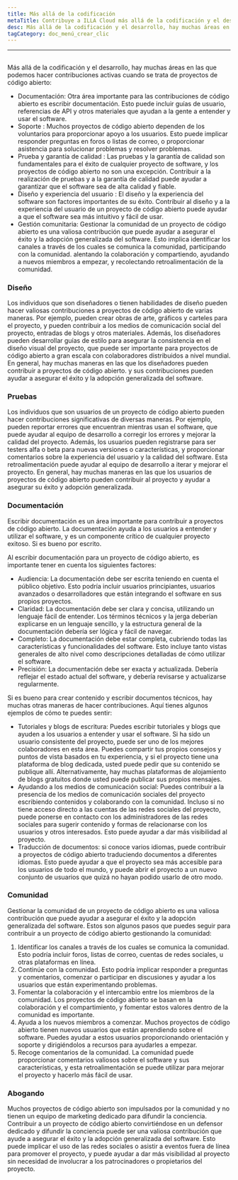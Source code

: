 ```yaml
---
title: Más allá de la codificación
metaTitle: Contribuye a ILLA Cloud más allá de la codificación y el desarrollo
desc: Más allá de la codificación y el desarrollo, hay muchas áreas en las que podemos hacer contribuciones activas a ILLA Cloud
tagCategory: doc_menú_crear_clic
---
```


* * *

## <Heading hidden>Más allá de la codificación</Heading>

Más allá de la codificación y el desarrollo, hay muchas áreas en las que podemos hacer contribuciones activas cuando se trata de proyectos de código abierto:

-   Documentación: Otra área importante para las contribuciones de código abierto es escribir documentación. Esto puede incluir guías de usuario, referencias de API y otros materiales que ayudan a la gente a entender y usar el software.
-   Soporte : Muchos proyectos de código abierto dependen de los voluntarios para proporcionar apoyo a los usuarios. Esto puede implicar responder preguntas en foros o listas de correo, o proporcionar asistencia para solucionar problemas y resolver problemas.
-   Prueba y garantía de calidad : Las pruebas y la garantía de calidad son fundamentales para el éxito de cualquier proyecto de software, y los proyectos de código abierto no son una excepción. Contribuir a la realización de pruebas y a la garantía de calidad puede ayudar a garantizar que el software sea de alta calidad y fiable.
-   Diseño y experiencia del usuario : El diseño y la experiencia del software son factores importantes de su éxito. Contribuir al diseño y a la experiencia del usuario de un proyecto de código abierto puede ayudar a que el software sea más intuitivo y fácil de usar.
-   Gestión comunitaria: Gestionar la comunidad de un proyecto de código abierto es una valiosa contribución que puede ayudar a asegurar el éxito y la adopción generalizada del software. Esto implica identificar los canales a través de los cuales se comunica la comunidad, participando con la comunidad. alentando la colaboración y compartiendo, ayudando a nuevos miembros a empezar, y recolectando retroalimentación de la comunidad.

### [](https://www.illacloud.com/zh-CN/blog/opensource-for-no-desarrollador#design)Diseño

Los individuos que son diseñadores o tienen habilidades de diseño pueden hacer valiosas contribuciones a proyectos de código abierto de varias maneras. Por ejemplo, pueden crear obras de arte, gráficos y carteles para el proyecto, y pueden contribuir a los medios de comunicación social del proyecto, entradas de blogs y otros materiales. Además, los diseñadores pueden desarrollar guías de estilo para asegurar la consistencia en el diseño visual del proyecto, que puede ser importante para proyectos de código abierto a gran escala con colaboradores distribuidos a nivel mundial. En general, hay muchas maneras en las que los diseñadores pueden contribuir a proyectos de código abierto. y sus contribuciones pueden ayudar a asegurar el éxito y la adopción generalizada del software.

### [](https://www.illacloud.com/zh-CN/blog/opensource-for-non-Technopers#testing)Pruebas

Los individuos que son usuarios de un proyecto de código abierto pueden hacer contribuciones significativas de diversas maneras. Por ejemplo, pueden reportar errores que encuentran mientras usan el software, que puede ayudar al equipo de desarrollo a corregir los errores y mejorar la calidad del proyecto. Además, los usuarios pueden registrarse para ser testers alfa o beta para nuevas versiones o características, y proporcionar comentarios sobre la experiencia del usuario y la calidad del software. Esta retroalimentación puede ayudar al equipo de desarrollo a iterar y mejorar el proyecto. En general, hay muchas maneras en las que los usuarios de proyectos de código abierto pueden contribuir al proyecto y ayudar a asegurar su éxito y adopción generalizada.

### [](https://www.illacloud.com/zh-CN/blog/opensource-for-non-Technopers#documentation)Documentación

Escribir documentación es un área importante para contribuir a proyectos de código abierto. La documentación ayuda a los usuarios a entender y utilizar el software, y es un componente crítico de cualquier proyecto exitoso. Si es bueno por escrito.

Al escribir documentación para un proyecto de código abierto, es importante tener en cuenta los siguientes factores:

-   Audiencia: La documentación debe ser escrita teniendo en cuenta el público objetivo. Esto podría incluir usuarios principiantes, usuarios avanzados o desarrolladores que están integrando el software en sus propios proyectos.
-   Claridad: La documentación debe ser clara y concisa, utilizando un lenguaje fácil de entender. Los términos técnicos y la jerga deberían explicarse en un lenguaje sencillo, y la estructura general de la documentación debería ser lógica y fácil de navegar.
-   Completo: La documentación debe estar completa, cubriendo todas las características y funcionalidades del software. Esto incluye tanto vistas generales de alto nivel como descripciones detalladas de cómo utilizar el software.
-   Precisión: La documentación debe ser exacta y actualizada. Debería reflejar el estado actual del software, y debería revisarse y actualizarse regularmente.

Si es bueno para crear contenido y escribir documentos técnicos, hay muchas otras maneras de hacer contribuciones. Aquí tienes algunos ejemplos de cómo te puedes sentir:

-   Tutoriales y blogs de escritura: Puedes escribir tutoriales y blogs que ayuden a los usuarios a entender y usar el software. Si ha sido un usuario consistente del proyecto, puede ser uno de los mejores colaboradores en esta área. Puedes compartir tus propios consejos y puntos de vista basados en tu experiencia, y si el proyecto tiene una plataforma de blog dedicada, usted puede pedir que su contenido se publique allí. Alternativamente, hay muchas plataformas de alojamiento de blogs gratuitos donde usted puede publicar sus propios mensajes.
-   Ayudando a los medios de comunicación social: Puedes contribuir a la presencia de los medios de comunicación sociales del proyecto escribiendo contenidos y colaborando con la comunidad. Incluso si no tiene acceso directo a las cuentas de las redes sociales del proyecto, puede ponerse en contacto con los administradores de las redes sociales para sugerir contenido y formas de relacionarse con los usuarios y otros interesados. Esto puede ayudar a dar más visibilidad al proyecto.
-   Traducción de documentos: si conoce varios idiomas, puede contribuir a proyectos de código abierto traduciendo documentos a diferentes idiomas. Esto puede ayudar a que el proyecto sea más accesible para los usuarios de todo el mundo, y puede abrir el proyecto a un nuevo conjunto de usuarios que quizá no hayan podido usarlo de otro modo.

### [](https://www.illacloud.com/zh-CN/blog/opensource-for-non-Technopers#community)Comunidad

Gestionar la comunidad de un proyecto de código abierto es una valiosa contribución que puede ayudar a asegurar el éxito y la adopción generalizada del software. Estos son algunos pasos que puedes seguir para contribuir a un proyecto de código abierto gestionando la comunidad:

1.  Identificar los canales a través de los cuales se comunica la comunidad. Esto podría incluir foros, listas de correo, cuentas de redes sociales, u otras plataformas en línea.
2.  Continúe con la comunidad. Esto podría implicar responder a preguntas y comentarios, comenzar o participar en discusiones y ayudar a los usuarios que están experimentando problemas.
3.  Fomentar la colaboración y el intercambio entre los miembros de la comunidad. Los proyectos de código abierto se basan en la colaboración y el compartimiento, y fomentar estos valores dentro de la comunidad es importante.
4.  Ayuda a los nuevos miembros a comenzar. Muchos proyectos de código abierto tienen nuevos usuarios que están aprendiendo sobre el software. Puedes ayudar a estos usuarios proporcionando orientación y soporte y dirigiéndolos a recursos para ayudarles a empezar.
5.  Recoge comentarios de la comunidad. La comunidad puede proporcionar comentarios valiosos sobre el software y sus características, y esta retroalimentación se puede utilizar para mejorar el proyecto y hacerlo más fácil de usar.

### [](https://www.illacloud.com/zh-CN/blog/opensource-for-non-advocating)Abogando

Muchos proyectos de código abierto son impulsados por la comunidad y no tienen un equipo de marketing dedicado para difundir la conciencia. Contribuir a un proyecto de código abierto convirtiéndose en un defensor dedicado y difundir la conciencia puede ser una valiosa contribución que ayude a asegurar el éxito y la adopción generalizada del software. Esto puede implicar el uso de las redes sociales o asistir a eventos fuera de línea para promover el proyecto, y puede ayudar a dar más visibilidad al proyecto sin necesidad de involucrar a los patrocinadores o propietarios del proyecto.
